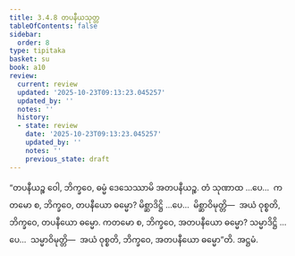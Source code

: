 ```yaml
---
title: 3.4.8 တပနီယသုတ္တ
tableOfContents: false
sidebar:
  order: 8
type: tipitaka
basket: su
book: a10
review:
  current: review
  updated: '2025-10-23T09:13:23.045257'
  updated_by: ''
  notes: ''
  history:
  - state: review
    date: '2025-10-23T09:13:23.045257'
    updated_by: ''
    notes: ''
    previous_state: draft
---
```



<ReviewStatus review={frontmatter.review} showDetails={true} />

<HypothesisAnnotation frontmatter={frontmatter} />

<DynamicBreadcrumb />

<Division number="141" book="a10" e="ch" v="17" p="454">

<Paragraph number="1120" book="a10">
“တပနီယဉ္စ ဝေါ, ဘိက္ခဝေ, ဓမ္မံ ဒေသေဿာမိ အတပနီယဉ္စ. တံ သုဏာထ …ပေ…  ကတမော စ, ဘိက္ခဝေ, တပနီယော ဓမ္မော? မိစ္ဆာဒိဋ္ဌိ …ပေ…  မိစ္ဆာဝိမုတ္တိ—  အယံ ဝုစ္စတိ, ဘိက္ခဝေ, တပနီယော ဓမ္မော. ကတမော စ, ဘိက္ခဝေ, အတပနီယော ဓမ္မော? သမ္မာဒိဋ္ဌိ …ပေ…  သမ္မာဝိမုတ္တိ—  အယံ ဝုစ္စတိ, ဘိက္ခဝေ, အတပနီယော ဓမ္မော”တိ.

</Paragraph>
</Division>

<Paragraph number="1121" type="center" book="a10">
အဋ္ဌမံ.
</Paragraph>